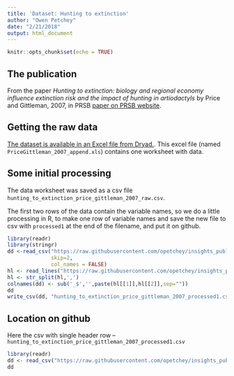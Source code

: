 ```yaml
---
title: 'Dataset: Hunting to extinction'
author: "Owen Petchey"
date: "2/21/2018"
output: html_document
---
```


```r
knitr::opts_chunk$set(echo = TRUE)
```

## The publication

From the paper *Hunting to extinction: biology and regional economy influence extinction risk and the impact of hunting in artiodactyls* by Price and Gittleman, 2007, in PRSB [paper on PRSB website](http://rspb.royalsocietypublishing.org/content/274/1620/1845).

## Getting the raw data

[The dataset is available in an Excel file from Dryad.](https://datadryad.org/resource/doi:10.5061/dryad.82/1). This excel file (named `PriceGittleman_2007_append.xls`) contains one worksheet with data.

## Some initial processing

The data worksheet was saved as a csv file `hunting_to_extinction_price_gittleman_2007_raw.csv`.

The first two rows of the data contain the variable names, so we do a little processing in R, to make one row of variable names and save the new file to csv with `processed1` at the end of the filename, and put it on github.

```r
library(readr)
library(stringr)
dd <-read_csv("https://raw.githubusercontent.com/opetchey/insights_public_resources/master/datasets/hunting_to_extinction_price_gittleman_2007_raw.csv?token=ADEO-rAmuoLWWvuH2lZVSzSyTNI1cP1_ks5alvr6wA%3D%3D",
              skip=2,
              col_names = FALSE)
hl <- read_lines("https://raw.githubusercontent.com/opetchey/insights_public_resources/master/datasets/hunting_to_extinction_price_gittleman_2007_raw.csv?token=ADEO-rAmuoLWWvuH2lZVSzSyTNI1cP1_ks5alvr6wA%3D%3D", n_max = 2)
hl <- str_split(hl,',')
colnames(dd) <- sub('_$','',paste(hl[[1]],hl[[2]],sep=""))
dd
write_csv(dd, "hunting_to_extinction_price_gittleman_2007_processed1.csv")
```


## Location on github

Here the csv with single header row -- `hunting_to_extinction_price_gittleman_2007_processed1.csv`

```r
library(readr)
dd <- read_csv("https://raw.githubusercontent.com/opetchey/insights_public_resources/master/datasets/hunting_to_extinction_price_gittleman_2007_processed1.csv?token=ADEO-i1qB7dKJ5IRK3PPiDfmLKqocBv6ks5alvzVwA%3D%3D")
dd
```


